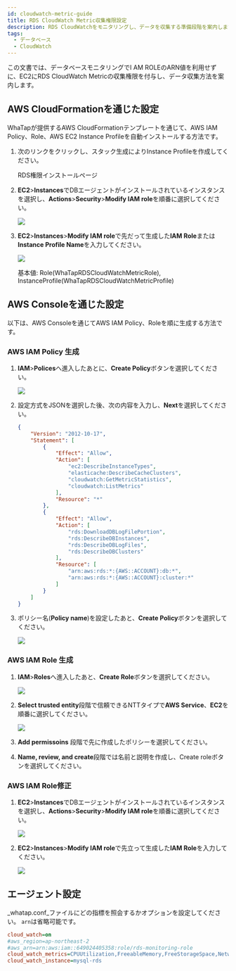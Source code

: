 ```yaml
---
id: cloudwatch-metric-guide
title: RDS CloudWatch Metric収集権限設定
description: RDS CloudWatchをモニタリングし、データを収集する準備段階を案内します。
tags:
  - データベース
  - CloudWatch
---
```


この文書では、データベースモニタリングでI AM ROLEのARN値を利用せずに、EC2にRDS CloudWatch Metricの収集権限を付与し、データ収集方法を案内します。

## AWS CloudFormationを通じた設定

WhaTapが提供するAWS CloudFormationテンプレートを通じて、AWS IAM Policy、Role、AWS EC2 Instance Profileを自動インストールする方法です。

1.  次のリンクをクリックし、スタック生成によりInstance Profileを作成してください。

    <Link to='https://ap-northeast-2.console.aws.amazon.com/cloudformation/home?region=ap-northeast-2#/stacks/quickcreate?stackName=WhatapRdsMetricInstaceProfile&templateURL=https://whatapforwarder.s3.ap-northeast-2.amazonaws.com/whatapCloudMonitoring.yaml' target='_blank' className='ext-link'>RDS権限インストールページ</Link>

2.  **EC2**>**Instances**でDBエージェントがインストールされているインスタンスを選択し、**Actions**>**Security**>**Modify IAM role**を順番に選択してください。

    ![](/img/ec2-instances.png)

3.  **EC2**>**Instances**>**Modify IAM role**で先だって生成した**IAM Role**または**Instance Profile Name**を入力してください。

    ![](/img/ec2-instances-modify-iam-role.png)

    基本値: Role(WhaTapRDSCloudWatchMetricRole), InstanceProfile(WhaTapRDSCloudWatchMetricProfile)

## AWS Consoleを通じた設定

以下は、AWS Consoleを通じてAWS IAM Policy、Roleを順に生成する方法です。

### AWS IAM Policy 生成

1.  **IAM**>**Polices**へ進入したあとに、**Create Policy**ボタンを選択してください。

    ![](/img/iam-polices-create-policy.png)

2.  設定方式をJSONを選択した後、次の内容を入力し、**Next**を選択してください。

    ```json
    {
        "Version": "2012-10-17",
        "Statement": [
            {
                "Effect": "Allow",
                "Action": [
                    "ec2:DescribeInstanceTypes",
                    "elasticache:DescribeCacheClusters",
                    "cloudwatch:GetMetricStatistics",
                    "cloudwatch:ListMetrics"
                ],
                "Resource": "*"
            },
            {
                "Effect": "Allow",
                "Action": [
                    "rds:DownloadDBLogFilePortion",
                    "rds:DescribeDBInstances",
                    "rds:DescribeDBLogFiles",
                    "rds:DescribeDBClusters"
                ],
                "Resource": [
                    "arn:aws:rds:*:{AWS::ACCOUNT}:db:*",
                    "arn:aws:rds:*:{AWS::ACCOUNT}:cluster:*"
                ]
            }
        ]
    }
    ```

3.  ポリシー名(**Policy name**)を設定したあと、**Create Policy**ボタンを選択してください。

    ![](/img/policy-name.png)

### AWS IAM Role 生成

1.  **IAM**>**Roles**へ進入したあと、**Create Role**ボタンを選択してください。

    ![](/img/iam-roles-create-role.png)

2.  **Select trusted entity**段階で信頼できるNTTタイプで**AWS Service**、**EC2**を順番に選択してください。

    ![](/img/select-trusted-entity.png)

3.  **Add permissoins** 段階で先に作成したポリシーを選択してください。

4.  **Name, review, and create**段階では名前と説明を作成し、Create roleボタンを選択してください。

### AWS IAM Role修正

1.  **EC2**>**Instances**でDBエージェントがインストールされているインスタンスを選択し、**Actions**>**Security**>**Modify IAM role**を順番に選択してください。

    ![](/img/ec2-instances.png)

2.  **EC2**>**Instances**>**Modify IAM role**で先立って生成した**IAM Role**を入力してください。

    ![](/img/ec2-instances-modify-iam-role.png)

## エージェント設定

_whatap.conf_ファイルにどの指標を照会するかオプションを設定してください。 `arn`は省略可能です。

```ini title='whatap.conf'
cloud_watch=on
#aws_region=ap-northeast-2
#aws_arn=arn:aws:iam::649024405358:role/rds-monitoring-role
cloud_watch_metrics=CPUUtilization,FreeableMemory,FreeStorageSpace,NetworkTransmitThroughput,NetworkReceiveThroughput
cloud_watch_instance=mysql-rds
```
